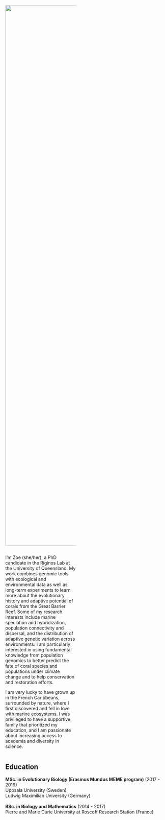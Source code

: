 <style>

.add-space{

padding-right: 11%;

}

</style>

::: {.column width="44%" .add-space}
![](img/Headshot.jpg){width="1693"}
:::

::: {.column width=44%}
I'm Zoe (she/her), a PhD candidate in the Riginos Lab at the University of Queensland. My work combines genomic tools with ecological and environmental data as well as long-term experiments to learn more about the evolutionary history and adaptive potential of corals from the Great Barrier Reef. Some of my research interests include marine speciation and hybridization, population connectivity and dispersal, and the distribution of adaptive genetic variation across environments. I am particularly interested in using fundamental knowledge from population genomics to better predict the fate of coral species and populations under climate change and to help conservation and restoration efforts.

I am very lucky to have grown up in the French Caribbeans, surrounded by nature, where I first discovered and fell in love with marine ecosystems. I was privileged to have a supportive family that prioritized my education, and I am passionate about increasing access to academia and diversity in science.    
:::

## Education

**MSc. in Evolutionary Biology (Erasmus Mundus MEME program)** (2017 - 2019)\
Uppsala University (Sweden)\
Ludwig Maximilian University (Germany)\
\
**BSc. in Biology and Mathematics** (2014 - 2017)\
Pierre and Marie Curie University at Roscoff Research Station (France)\
\
